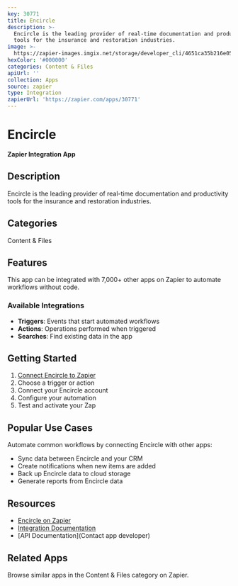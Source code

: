 ```yaml
---
key: 30771
title: Encircle
description: >-
  Encircle is the leading provider of real-time documentation and productivity
  tools for the insurance and restoration industries.
image: >-
  https://zapier-images.imgix.net/storage/developer_cli/4651ca35b216e050dd8640d60fc53cc9.png?auto=format%2Ccompress&ixlib=python-3.0.0&q=50
hexColor: '#000000'
categories: Content & Files
apiUrl: ''
collection: Apps
source: zapier
type: Integration
zapierUrl: 'https://zapier.com/apps/30771'
---
```

# Encircle

**Zapier Integration App**

## Description

Encircle is the leading provider of real-time documentation and productivity tools for the insurance and restoration industries.

## Categories

Content & Files

## Features

This app can be integrated with 7,000+ other apps on Zapier to automate workflows without code.

### Available Integrations

- **Triggers**: Events that start automated workflows
- **Actions**: Operations performed when triggered
- **Searches**: Find existing data in the app

## Getting Started

1. [Connect Encircle to Zapier](https://zapier.com/apps/30771)
2. Choose a trigger or action
3. Connect your Encircle account
4. Configure your automation
5. Test and activate your Zap

## Popular Use Cases

Automate common workflows by connecting Encircle with other apps:

- Sync data between Encircle and your CRM
- Create notifications when new items are added
- Back up Encircle data to cloud storage
- Generate reports from Encircle data

## Resources

- [Encircle on Zapier](https://zapier.com/apps/30771)
- [Integration Documentation](https://zapier.com/apps/30771/integrations)
- [API Documentation](Contact app developer)

## Related Apps

Browse similar apps in the Content & Files category on Zapier.
